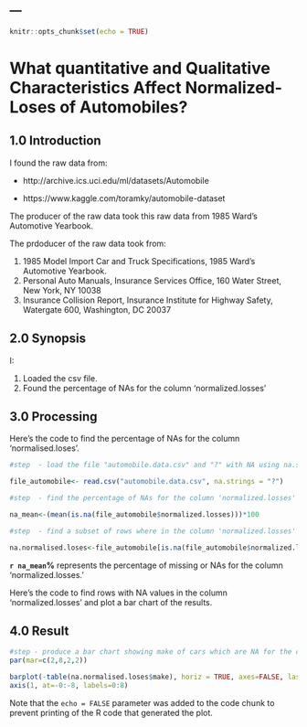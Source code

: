 ---
---

```r
knitr::opts_chunk$set(echo = TRUE)
```

# What quantitative and Qualitative Characteristics Affect Normalized-Loses of Automobiles?

## 1.0 Introduction

I found the raw data from:

- http://archive.ics.uci.edu/ml/datasets/Automobile

- https://www.kaggle.com/toramky/automobile-dataset

The producer of the raw data took this raw data from 1985 Ward's Automotive Yearbook.

The prdoducer of the raw data took from:

1. 1985 Model Import Car and Truck Specifications, 1985 Ward's Automotive Yearbook.
2. Personal Auto Manuals, Insurance Services Office, 160 Water Street, New York, NY 10038
3. Insurance Collision Report, Insurance Institute for Highway Safety, Watergate 600, Washington, DC 20037

## 2.0 Synopsis

I:

1. Loaded the csv file.
2. Found the percentage of NAs for the column 'normalized.losses'

## 3.0 Processing

Here's the code to find the percentage of NAs for the column 'normalised.loses'.
```r
#step  - load the file "automobile.data.csv" and "?" with NA using na.string

file_automobile<- read.csv("automobile.data.csv", na.strings = "?")

#step  - find the percentage of NAs for the column 'normalized.losses'

na_mean<-(mean(is.na(file_automobile$normalized.losses)))*100

#step  - find a subset of rows where in the column 'normalized.losses' is NA

na.normalised.loses<-file_automobile[is.na(file_automobile$normalized.losses),]
```

**`r na_mean`%** represents the percentage of missing or NAs for the column 'normalized.losses.'

Here's the code to find rows with NA values in the column 'normalized.losses' and plot a bar chart of the results.


## 4.0 Result

```r


#step - produce a bar chart showing make of cars which are NA for the column normalized.losses
par(mar=c(2,8,2,2))

barplot(-table(na.normalised.loses$make), horiz = TRUE, axes=FALSE, las=2, main = "Make of Cars which are NA for the column normalized.losses")
axis(1, at=-0:-8, labels=0:8)

```

Note that the `echo = FALSE` parameter was added to the code chunk to prevent printing of the R code that generated the plot.
